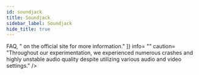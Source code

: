 ```yaml
---
id: soundjack
title: Soundjack
sidebar_label: Soundjack
hide_title: true
---
```


<div>
    <WikiEntry 
        title= "Soundjack"
        pic_url= "/static/img/soundjack-logo.jpg"
        description= "SoundJack is a browser-based low-latency communications system that provides quality and latency relevant control to the user. SoundJack is surprisingly easy to use and has an overwhelming amount of documentation which continues to grow."
        developer= "Alexander Carôt with the Fast Research Project, among others."
        website= "https://soundjack.eu/index.php"
        support= "https://www.soundjack.eu/index.php/problems"
        protocol= "Audio"
        os_support= "Windows and macOS"
        pricing= "Free"
        sign_up= "Yes"
        hosting= "P2P"
        rec_speed= ""
        req_speed= "None"
        max_qual= "Unknown"
        latency= "60 - 250ms (depending on audio and network buffer)"
        last_update= "April, 20th 2020"
        open_source= "No"
        repo= ""
        ease= "SoundJack is very easy to use. You can use the browser as an interface by downloading a small client program or use it as a standalone application. The website features multiple instructional videos, guides, and relevant faq, as well as a realtime chat which is great for troubleshooting."
        issues= {[ "Please see the ", <a href="https://www.soundjack.eu/index.php/problems">FAQ</a>, " on the official site for more information." ]}
        info= ""
        caution= "Throughout our experimentation, we experienced numerous crashes and highly unstable audio quality despite utilizing various audio and video settings."
    />
</div>
